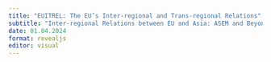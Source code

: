 ```yaml
---
title: "EUITREL: The EU’s Inter-regional and Trans-regional Relations"
subtitle: "Inter-regional Relations between EU and Asia: ASEM and Beyond"
date: 01.04.2024
format: revealjs
editor: visual
---
```

